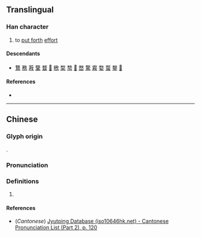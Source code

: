 {{character info/new}}
==Translingual==

===Han character===
{{Han char|rn=66|rad=攴|as=05|sn=9|four=|canj=NHOK|ids=⿰矛攵}}

# to [[put forth]] [[effort]]

====Descendants====
* [[鶩]] [[務]] [[䓮]] [[鞪]] [[瞀]] [[𦎦]] [[㮘]] [[楘]] [[㡔]] [[𩭾]] [[嵍]] [[騖]] [[霚]] [[婺]] [[蝥]] [[鍪]] [[𨡭]]

====References====
* {{Han ref|kx=0469.240|dkj=13160|dj=0820.040|hdz=21455.120|uh=6544|ud=25924}}

----

==Chinese==
{{zh-forms}}

===Glyph origin===
{{Han etym}}
{{Han compound|矛|攴|alt2=攵|ls=psc}}.

===Pronunciation===
{{zh-pron
|m=wù
|c=mou6
|mc=y
|oc=y
|ma=
|cat=v
}}
===Definitions===
{{zh-hanzi}}

# {{rfdef|zh}}
====References====
* (''Cantonese'') [http://www.iso10646hk.net/jp/document/download.jsp Jyutping Database (iso10646hk.net) - Cantonese Pronunciation List (Part 2), p. 120]